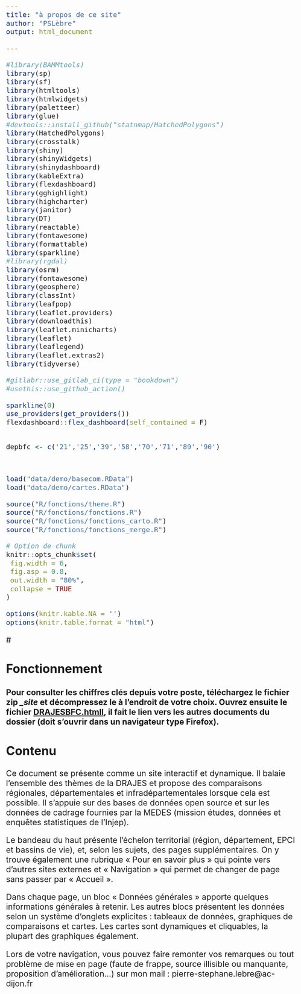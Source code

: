 ---
title: "à propos de ce site"
author: "PSLèbre"
output: html_document

---
```{r, setup, include=FALSE ,eval=TRUE, cache=FALSE,echo=FALSE}
#library(BAMMtools)
library(sp)
library(sf)
library(htmltools)
library(htmlwidgets)
library(paletteer)
library(glue)
#devtools::install_github("statnmap/HatchedPolygons")
library(HatchedPolygons)
library(crosstalk)
library(shiny)
library(shinyWidgets)
library(shinydashboard)
library(kableExtra)
library(flexdashboard)
library(gghighlight)
library(highcharter)
library(janitor)
library(DT)
library(reactable)
library(fontawesome)
library(formattable)
library(sparkline)
#library(rgdal)
library(osrm)
library(fontawesome)
library(geosphere)
library(classInt)
library(leafpop)
library(leaflet.providers) 
library(downloadthis)
library(leaflet.minicharts)
library(leaflet)
library(leaflegend)
library(leaflet.extras2)
library(tidyverse)

#gitlabr::use_gitlab_ci(type = "bookdown")
#usethis::use_github_action()

sparkline(0)
use_providers(get_providers())
flexdashboard::flex_dashboard(self_contained = F)


depbfc <- c('21','25','39','58','70','71','89','90')



load("data/demo/basecom.RData")
load("data/demo/cartes.RData")

source("R/fonctions/theme.R")
source("R/fonctions/fonctions.R")
source("R/fonctions/fonctions_carto.R")
source("R/fonctions/fonctions_merge.R")

# Option de chunk
knitr::opts_chunk$set(
 fig.width = 6,
 fig.asp = 0.8,
 out.width = "80%",
 collapse = TRUE
)

options(knitr.kable.NA = '')
options(knitr.table.format = "html")
```


<style type="text/css">
  body{
  font-size: 16pt;
  }
</style>

#<style>
#.active {
#  font-size:25px;
#}
#</style>

## Fonctionnement

#### Pour consulter les chiffres clés depuis votre poste, téléchargez le fichier zip ***\_site*** et décompressez le à l'endroit de votre choix. Ouvrez ensuite le fichier [**DRAJESBFC.html**l]{.ul}, il fait le lien vers les autres documents du dossier (doit s'ouvrir dans un navigateur type Firefox).

## Contenu

Ce document se présente comme un site interactif et dynamique. Il balaie l’ensemble des thèmes de la DRAJES et propose des
comparaisons régionales, départementales et infradépartementales lorsque cela est possible. Il s’appuie sur des bases de données open
source et sur les données de cadrage fournies par la MEDES (mission études, données et enquêtes statistiques de l’Injep).  

Le bandeau du haut présente l’échelon territorial (région, département, EPCI et bassins de vie), et, selon les sujets, des pages
supplémentaires. On y trouve également une rubrique « Pour en savoir plus » qui pointe vers d’autres sites externes et « Navigation » qui permet de changer de page sans passer par « Accueil ».  

Dans chaque page, un bloc « Données générales » apporte quelques informations générales à retenir.
Les autres blocs présentent les données selon un système d’onglets explicites : tableaux de données, graphiques de comparaisons et cartes. Les cartes sont dynamiques et cliquables, la plupart des graphiques également.  

Lors de votre navigation, vous pouvez faire remonter vos remarques ou tout problème de mise en page (faute de frappe, source illisible ou manquante, proposition d’amélioration...) sur mon mail : pierre-stephane.lebre@ac-dijon.fr  
